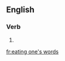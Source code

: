 ==English==

===Verb===
{{head|en}}

# {{present participle of|eat one's words|lang=en}}

[[fr:eating one's words]]